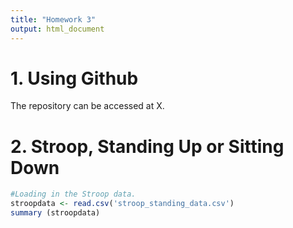 ```yaml
---
title: "Homework 3"
output: html_document
---
```


# 1. Using Github

The repository can be accessed at X.

# 2. Stroop, Standing Up or Sitting Down

```r

#Loading in the Stroop data.
stroopdata <- read.csv('stroop_standing_data.csv') 
summary (stroopdata)

```

